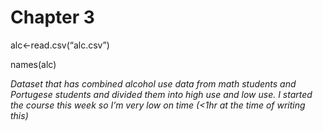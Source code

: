 # Chapter 3
alc<-read.csv("alc.csv")

names(alc)

<i>Dataset that has combined alcohol use data from math students and Portugese students and divided them into high use and low use. I started the course this week so I'm very low on time (<1hr at the time of writing this)</i>

